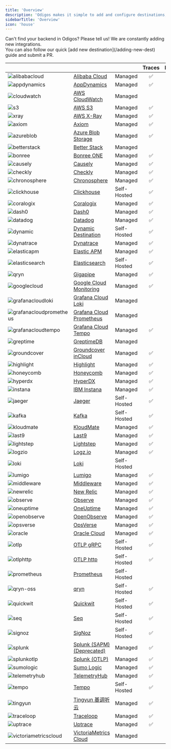 ```yaml
---
title: 'Overview'
description: 'Odigos makes it simple to add and configure destinations, allowing you to select the specific signals (`traces`,`metrics`,`logs`) that you want to send to each destination.'
sidebarTitle: 'Overview'
icon: 'house'
---
```


<Tip>
  Can't find your backend in Odigos? Please tell us! We are constantly adding new integrations.<br />
  You can also follow our quick [add new destination](/adding-new-dest) guide and submit a PR.
</Tip>

| | | | Traces | Metrics | Logs |
|---|---|---|:---:|:---:|:---:|
<img src="https://d15jtxgb40qetw.cloudfront.net/alibabacloud.svg" alt="alibabacloud" className="not-prose h-4" /> | [Alibaba Cloud](/backends/alibabacloud) | Managed | ✅ |  |  |
<img src="https://d15jtxgb40qetw.cloudfront.net/appdynamics.svg" alt="appdynamics" className="not-prose h-4" /> | [AppDynamics](/backends/appdynamics) | Managed | ✅ | ✅ | ✅ |
<img src="https://d15jtxgb40qetw.cloudfront.net/awscloudwatch.svg" alt="cloudwatch" className="not-prose h-4" /> | [AWS CloudWatch](/backends/awscloudwatch) | Managed |  | ✅ | ✅ |
<img src="https://d15jtxgb40qetw.cloudfront.net/awss3.svg" alt="s3" className="not-prose h-4" /> | [AWS S3](/backends/awss3) | Managed | ✅ | ✅ | ✅ |
<img src="https://d15jtxgb40qetw.cloudfront.net/awsxray.svg" alt="xray" className="not-prose h-4" /> | [AWS X-Ray](/backends/awsxray) | Managed | ✅ |  |  |
<img src="https://d15jtxgb40qetw.cloudfront.net/axiom.svg" alt="axiom" className="not-prose h-4" /> | [Axiom](/backends/axiom) | Managed | ✅ |  | ✅ |
<img src="https://d15jtxgb40qetw.cloudfront.net/blobstorage.svg" alt="azureblob" className="not-prose h-4" /> | [Azure Blob Storage](/backends/azureblob) | Managed | ✅ |  | ✅ |
<img src="https://d15jtxgb40qetw.cloudfront.net/betterstack.svg" alt="betterstack" className="not-prose h-4" /> | [Better Stack](/backends/betterstack) | Managed |  | ✅ | ✅ |
<img src="https://d15jtxgb40qetw.cloudfront.net/bonree.svg" alt="bonree" className="not-prose h-4" /> | [Bonree ONE](/backends/bonree) | Managed | ✅ | ✅ |  |
<img src="https://d15jtxgb40qetw.cloudfront.net/causely.svg" alt="causely" className="not-prose h-4" /> | [Causely](/backends/causely) | Managed | ✅ | ✅ |  |
<img src="https://d15jtxgb40qetw.cloudfront.net/checkly.svg" alt="checkly" className="not-prose h-4" /> | [Checkly](/backends/checkly) | Managed | ✅ |  |  |
<img src="https://d15jtxgb40qetw.cloudfront.net/chronosphere.svg" alt="chronosphere" className="not-prose h-4" /> | [Chronosphere](/backends/chronosphere) | Managed | ✅ | ✅ |  |
<img src="https://d15jtxgb40qetw.cloudfront.net/clickhouse.svg" alt="clickhouse" className="not-prose h-4" /> | [Clickhouse](/backends/clickhouse) | Self-Hosted | ✅ | ✅ | ✅ |
<img src="https://d15jtxgb40qetw.cloudfront.net/coralogix.svg" alt="coralogix" className="not-prose h-4" /> | [Coralogix](/backends/coralogix) | Managed | ✅ | ✅ | ✅ |
<img src="https://d15jtxgb40qetw.cloudfront.net/dash0.svg" alt="dash0" className="not-prose h-4" /> | [Dash0](/backends/dash0) | Managed | ✅ | ✅ | ✅ |
<img src="https://d15jtxgb40qetw.cloudfront.net/datadog.svg" alt="datadog" className="not-prose h-4" /> | [Datadog](/backends/datadog) | Managed | ✅ | ✅ | ✅ |
<img src="https://d15jtxgb40qetw.cloudfront.net/opentelemetry.svg" alt="dynamic" className="not-prose h-4" /> | [Dynamic Destination](/backends/dynamic) | Self-Hosted | ✅ | ✅ | ✅ |
<img src="https://d15jtxgb40qetw.cloudfront.net/dynatrace.svg" alt="dynatrace" className="not-prose h-4" /> | [Dynatrace](/backends/dynatrace) | Managed | ✅ | ✅ | ✅ |
<img src="https://d15jtxgb40qetw.cloudfront.net/elasticapm.svg" alt="elasticapm" className="not-prose h-4" /> | [Elastic APM](/backends/elasticapm) | Managed | ✅ | ✅ | ✅ |
<img src="https://d15jtxgb40qetw.cloudfront.net/elasticsearch.svg" alt="elasticsearch" className="not-prose h-4" /> | [Elasticsearch](/backends/elasticsearch) | Self-Hosted | ✅ |  | ✅ |
<img src="https://d15jtxgb40qetw.cloudfront.net/gigapipe.svg" alt="qryn" className="not-prose h-4" /> | [Gigapipe](/backends/gigapipe) | Managed | ✅ | ✅ | ✅ |
<img src="https://d15jtxgb40qetw.cloudfront.net/gcp.svg" alt="googlecloud" className="not-prose h-4" /> | [Google Cloud Monitoring](/backends/googlecloudmonitoring) | Managed | ✅ |  | ✅ |
<img src="https://d15jtxgb40qetw.cloudfront.net/grafana.svg" alt="grafanacloudloki" className="not-prose h-4" /> | [Grafana Cloud Loki](/backends/grafanacloudloki) | Managed |  |  | ✅ |
<img src="https://d15jtxgb40qetw.cloudfront.net/grafana.svg" alt="grafanacloudprometheus" className="not-prose h-4" /> | [Grafana Cloud Prometheus](/backends/grafanacloudprometheus) | Managed |  | ✅ |  |
<img src="https://d15jtxgb40qetw.cloudfront.net/grafana.svg" alt="grafanacloudtempo" className="not-prose h-4" /> | [Grafana Cloud Tempo](/backends/grafanacloudtempo) | Managed | ✅ |  |  |
<img src="https://d15jtxgb40qetw.cloudfront.net/greptime.svg" alt="greptime" className="not-prose h-4" /> | [GreptimeDB](/backends/greptime) | Managed |  | ✅ |  |
<img src="https://d15jtxgb40qetw.cloudfront.net/groundcover.svg" alt="groundcover" className="not-prose h-4" /> | [Groundcover inCloud](/backends/groundcover) | Managed | ✅ | ✅ | ✅ |
<img src="https://d15jtxgb40qetw.cloudfront.net/highlight.svg" alt="highlight" className="not-prose h-4" /> | [Highlight](/backends/highlight) | Managed | ✅ |  | ✅ |
<img src="https://d15jtxgb40qetw.cloudfront.net/honeycomb.svg" alt="honeycomb" className="not-prose h-4" /> | [Honeycomb](/backends/honeycomb) | Managed | ✅ | ✅ | ✅ |
<img src="https://d15jtxgb40qetw.cloudfront.net/hyperdx.svg" alt="hyperdx" className="not-prose h-4" /> | [HyperDX](/backends/hyperdx) | Managed | ✅ | ✅ | ✅ |
<img src="https://d15jtxgb40qetw.cloudfront.net/instana.svg" alt="instana" className="not-prose h-4" /> | [IBM Instana](/backends/instana) | Managed | ✅ | ✅ | ✅ |
<img src="https://d15jtxgb40qetw.cloudfront.net/jaeger.svg" alt="jaeger" className="not-prose h-4" /> | [Jaeger](/backends/jaeger) | Self-Hosted | ✅ |  |  |
<img src="https://d15jtxgb40qetw.cloudfront.net/kafka.svg" alt="kafka" className="not-prose h-4" /> | [Kafka](/backends/kafka) | Self-Hosted | ✅ | ✅ | ✅ |
<img src="https://d15jtxgb40qetw.cloudfront.net/kloudmate.svg" alt="kloudmate" className="not-prose h-4" /> | [KloudMate](/backends/kloudmate) | Managed | ✅ | ✅ | ✅ |
<img src="https://d15jtxgb40qetw.cloudfront.net/last9.svg" alt="last9" className="not-prose h-4" /> | [Last9](/backends/last9) | Managed | ✅ | ✅ | ✅ |
<img src="https://d15jtxgb40qetw.cloudfront.net/lightstep.svg" alt="lightstep" className="not-prose h-4" /> | [Lightstep](/backends/lightstep) | Managed | ✅ |  |  |
<img src="https://d15jtxgb40qetw.cloudfront.net/logzio.svg" alt="logzio" className="not-prose h-4" /> | [Logz.io](/backends/logzio) | Managed | ✅ | ✅ | ✅ |
<img src="https://d15jtxgb40qetw.cloudfront.net/loki.svg" alt="loki" className="not-prose h-4" /> | [Loki](/backends/loki) | Self-Hosted |  |  | ✅ |
<img src="https://d15jtxgb40qetw.cloudfront.net/lumigo.svg" alt="lumigo" className="not-prose h-4" /> | [Lumigo](/backends/lumigo) | Managed | ✅ | ✅ | ✅ |
<img src="https://d15jtxgb40qetw.cloudfront.net/middleware.svg" alt="middleware" className="not-prose h-4" /> | [Middleware](/backends/middleware) | Managed | ✅ | ✅ | ✅ |
<img src="https://d15jtxgb40qetw.cloudfront.net/newrelic.svg" alt="newrelic" className="not-prose h-4" /> | [New Relic](/backends/newrelic) | Managed | ✅ | ✅ | ✅ |
<img src="https://d15jtxgb40qetw.cloudfront.net/observe.svg" alt="observe" className="not-prose h-4" /> | [Observe](/backends/observe) | Managed | ✅ | ✅ | ✅ |
<img src="https://d15jtxgb40qetw.cloudfront.net/oneuptime.svg" alt="oneuptime" className="not-prose h-4" /> | [OneUptime](/backends/oneuptime) | Managed | ✅ | ✅ | ✅ |
<img src="https://d15jtxgb40qetw.cloudfront.net/openobserve.svg" alt="openobserve" className="not-prose h-4" /> | [OpenObserve](/backends/openobserve) | Managed | ✅ |  | ✅ |
<img src="https://d15jtxgb40qetw.cloudfront.net/opsverse.svg" alt="opsverse" className="not-prose h-4" /> | [OpsVerse](/backends/opsverse) | Managed | ✅ | ✅ | ✅ |
<img src="https://d15jtxgb40qetw.cloudfront.net/oracle.svg" alt="oracle" className="not-prose h-4" /> | [Oracle Cloud](/backends/oracle) | Managed | ✅ | ✅ |  |
<img src="https://d15jtxgb40qetw.cloudfront.net/opentelemetry.svg" alt="otlp" className="not-prose h-4" /> | [OTLP gRPC](/backends/otlp) | Self-Hosted | ✅ | ✅ | ✅ |
<img src="https://d15jtxgb40qetw.cloudfront.net/opentelemetry.svg" alt="otlphttp" className="not-prose h-4" /> | [OTLP http](/backends/otlphttp) | Self-Hosted | ✅ | ✅ | ✅ |
<img src="https://d15jtxgb40qetw.cloudfront.net/prometheus.svg" alt="prometheus" className="not-prose h-4" /> | [Prometheus](/backends/prometheus) | Self-Hosted |  | ✅ |  |
<img src="https://d15jtxgb40qetw.cloudfront.net/qryn.svg" alt="qryn-oss" className="not-prose h-4" /> | [qryn](/backends/qryn) | Self-Hosted | ✅ | ✅ | ✅ |
<img src="https://d15jtxgb40qetw.cloudfront.net/quickwit.svg" alt="quickwit" className="not-prose h-4" /> | [Quickwit](/backends/quickwit) | Self-Hosted | ✅ |  | ✅ |
<img src="https://d15jtxgb40qetw.cloudfront.net/seq.svg" alt="seq" className="not-prose h-4" /> | [Seq](/backends/seq) | Self-Hosted | ✅ |  | ✅ |
<img src="https://d15jtxgb40qetw.cloudfront.net/signoz.svg" alt="signoz" className="not-prose h-4" /> | [SigNoz](/backends/signoz) | Self-Hosted | ✅ | ✅ | ✅ |
<img src="https://d15jtxgb40qetw.cloudfront.net/splunk.svg" alt="splunk" className="not-prose h-4" /> | [Splunk (SAPM) (Deprecated)](/backends/splunk) | Managed | ✅ |  |  |
<img src="https://d15jtxgb40qetw.cloudfront.net/splunk.svg" alt="splunkotlp" className="not-prose h-4" /> | [Splunk (OTLP)](/backends/splunkotlp) | Managed | ✅ |  |  |
<img src="https://d15jtxgb40qetw.cloudfront.net/sumologic.svg" alt="sumologic" className="not-prose h-4" /> | [Sumo Logic](/backends/sumologic) | Managed | ✅ | ✅ | ✅ |
<img src="https://d15jtxgb40qetw.cloudfront.net/telemetryhub.svg" alt="telemetryhub" className="not-prose h-4" /> | [TelemetryHub](/backends/telemetryhub) | Managed | ✅ | ✅ | ✅ |
<img src="https://d15jtxgb40qetw.cloudfront.net/tempo.svg" alt="tempo" className="not-prose h-4" /> | [Tempo](/backends/tempo) | Self-Hosted | ✅ |  |  |
<img src="https://d15jtxgb40qetw.cloudfront.net/tingyun.svg" alt="tingyun" className="not-prose h-4" /> | [Tingyun 基调听云](/backends/tingyun) | Managed | ✅ | ✅ |  |
<img src="https://d15jtxgb40qetw.cloudfront.net/traceloop.svg" alt="traceloop" className="not-prose h-4" /> | [Traceloop](/backends/traceloop) | Managed | ✅ | ✅ |  |
<img src="https://d15jtxgb40qetw.cloudfront.net/uptrace.svg" alt="uptrace" className="not-prose h-4" /> | [Uptrace](/backends/uptrace) | Managed | ✅ | ✅ | ✅ |
<img src="https://d15jtxgb40qetw.cloudfront.net/victoriametrics.svg" alt="victoriametricscloud" className="not-prose h-4" /> | [VictoriaMetrics Cloud](/backends/victoriametricscloud) | Managed |  | ✅ |  |